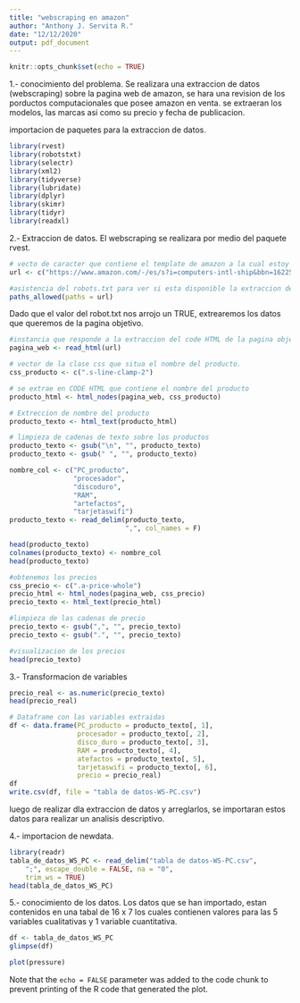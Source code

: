 ```yaml
---
title: "webscraping en amazon"
author: "Anthony J. Servita R."
date: "12/12/2020"
output: pdf_document
---
```


```r
knitr::opts_chunk$set(echo = TRUE)
```
1.- conocimiento del problema.
  Se realizara una extraccion de datos (webscraping) sobre la pagina web de amazon, se hara una revision de los porductos computacionales que posee amazon en venta. se extraeran los modelos, las marcas asi como su precio y fecha de publicacion. 
  
importacion de paquetes para la extraccion de datos.
```r
library(rvest)
library(robotstxt)
library(selectr)
library(xml2)
library(tidyverse)
library(lubridate)
library(dplyr)
library(skimr)
library(tidyr)
library(readxl)
```

2.- Extraccion de datos. El webscraping se realizara por medio del paquete rvest.
```r
# vecto de caracter que contiene el template de amazon a la cual estoy accediendo
url <- c("https://www.amazon.com/-/es/s?i=computers-intl-ship&bbn=16225007011&rh=n%3A16225007011%2Cn%3A13896617011%2Cn%3A565098&dc&language=es&qid=1607804959&rnid=2057412011&ref=sr_nr_p_n_feature_fourteen_browse-bin_2")

#asistencia del robots.txt para ver si esta disponible la extraccion de datos legalmente
paths_allowed(paths = url)
```
Dado que el valor del robot.txt nos arrojo un TRUE, extrearemos los datos que queremos de la pagina objetivo.

```r
#instancia que responde a la extraccion del code HTML de la pagina objetivo.
pagina_web <- read_html(url)

# vector de la clase css que situa el nombre del producto.
css_producto <- c(".s-line-clamp-2")

# se extrae en CODE HTML que contiene el nombre del producto
producto_html <- html_nodes(pagina_web, css_producto)

# Extreccion de nombre del producto
producto_texto <- html_text(producto_html)

# limpieza de cadenas de texto sobre los productos
producto_texto <- gsub("\n", "", producto_texto)
producto_texto <- gsub(" ", "", producto_texto)

nombre_col <- c("PC_producto",
                "procesador",
                "discoduro",
                "RAM",
                "artefactos",
                "tarjetaswifi")
producto_texto <- read_delim(producto_texto, 
                             ",", col_names = F)

head(producto_texto)
colnames(producto_texto) <- nombre_col
head(producto_texto)

#obtenemos los precios
css_precio <- c(".a-price-whole")
precio_html <- html_nodes(pagina_web, css_precio)
precio_texto <- html_text(precio_html)

#limpieza de las cadenas de precio
precio_texto <- gsub(",", "", precio_texto)
precio_texto <- gsub(".", "", precio_texto)

#visualizacion de los precios
head(precio_texto)
```

3.- Transformacion de variables
```r
precio_real <- as.numeric(precio_texto)
head(precio_real)

# Dataframe con las variables extraidas
df <- data.frame(PC_producto = producto_texto[, 1],
                 procesador = producto_texto[, 2],
                 disco_duro = producto_texto[, 3],
                 RAM = producto_texto[, 4], 
                 atefactos = producto_texto[, 5],
                 tarjetaswifi = producto_texto[, 6],
                 precio = precio_real)
df
write.csv(df, file = "tabla de datos-WS-PC.csv")
```
luego de realizar dla extraccion de datos y arreglarlos, se importaran estos datos para realizar un analisis descriptivo.

4.- importacion de newdata.
```r
library(readr)
tabla_de_datos_WS_PC <- read_delim("tabla de datos-WS-PC.csv", 
    ";", escape_double = FALSE, na = "0", 
    trim_ws = TRUE)
head(tabla_de_datos_WS_PC)
```

5.- conocimiento de los datos. 
  Los datos que se han importado, estan contenidos en una tabal de 16 x 7 los cuales contienen valores para las 5 variables cualitativas y 1 variable cuantitativa.
```r
df <- tabla_de_datos_WS_PC
glimpse(df)
```




```r
plot(pressure)
```

Note that the `echo = FALSE` parameter was added to the code chunk to prevent printing of the R code that generated the plot.
